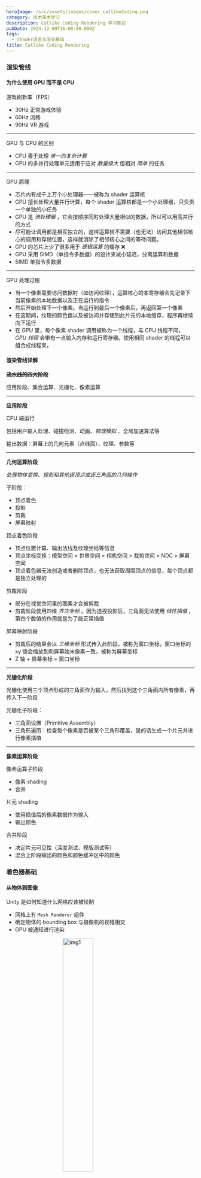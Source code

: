 ```yaml
---
heroImage: /src/assets/images/cover_catlikeCoding.png
category: 技术美术学习
description: Catlike Coding Rendering 学习笔记
pubDate: 2024-12-09T16:00:00.000Z
tags:
  - Shader语言与渲染基础
title: Catlike Coding Rendering
---
```



### 渲染管线

#### 为什么使用 GPU 而不是 CPU

游戏刷新率（FPS）

- 30Hz 正常游戏体验
- 60Hz 流畅
- 90Hz VR 游戏

---

GPU 与 CPU 的区别

- CPU 善于处理 _单一的复杂计算_
- GPU 的多并行处理单元适用于应对 _数量级大_ 但相对 _简单_ 的任务

---

GPU 原理

- 芯片内有成千上万个小处理器——被称为 shader 运算核
- GPU 擅长处理大量并行计算，每个 shader 运算核都是一个小处理器，只负责一个单独的小任务
- GPU 是 _流处理器_ ，它会按顺序同时处理大量相似的数据，所以可以用高并行的方式
- 尽可能让调用都是相互独立的，这样运算核不需要（也无法）访问其他相邻核心的调用和存储位置，这样就消除了相邻核心之间的等待问题。
- GPU 的芯片上少了很多用于 _逻辑运算_ 的缓存 ❌
- GPU 采用 SIMD（单指令多数据）的设计来减小延迟，分离运算和数据
- SIMD 单指令多数据

---

GPU 处理过程

- 当一个像素需要访问数据时（如访问纹理），运算核心的本寄存器会先记录下当前像素的本地数据以及正在运行的指令
- 然后开始处理下一个像素。当运行到最后一个像素后，再返回第一个像素
- 在这期间，纹理的颜色值以及被访问并存储到此片元的本地缓存，程序再继续向下运行
- 在 GPU 里，每个像素 shader 调用被称为一个线程，与 CPU 线程不同， _GPU 线程_ 会带有一点输入内存和运行寄存器。使用相同 shader 的线程可以组合成线程束。

#### 渲染管线详解

**~~流水线的四大阶段~~**

应用阶段、集合运算、光栅化、像素运算

---

**应用阶段**

CPU 端运行

包括用户输入处理、碰撞检测、动画、_物理模拟_ 、全局加速算法等

输出数据：屏幕上的几何元素（点线面）、纹理、参数等

---

**几何运算阶段**

_处理物体变换、投影和其他逐顶点或逐三角面的几何操作_

子阶段：

- 顶点着色
- 投影
- 剪裁
- 屏幕映射

顶点着色阶段

- 顶点位置计算、输出法线及纹理坐标等信息
- 顶点坐标变换：模型空间 > 世界空间 > 相机空间 > 裁剪空间 > NDC > 屏幕空间
- 顶点着色器无法创造或者删除顶点，也无法获取周围顶点的信息，每个顶点都是独立处理的

剪裁阶段

- 部分在视觉空间里的图素才会被剪裁
- 剪裁阶段使用四维 _齐次坐标_ 。因为透视投影后，三角面无法使用 _线性插值_ ，第四个数值的作用就是为了能正常插值

屏幕映射阶段

- 剪裁后的结果会以 _三维坐标_ 形式传入此阶段，被称为窗口坐标。窗口坐标的 xy 值会缩放到和屏幕始末像素一致，被称为屏幕坐标
- Z 轴 + 屏幕坐标 = 窗口坐标

---

**光栅化阶段**

光栅化使用三个顶点形成的三角面作为输入，然后找到这个三角面内所有像素，再传入下一阶段

光栅化子阶段：

- 三角面设置（Primitive Assembly）
- 三角形遍历：检查每个像素是否被某个三角形覆盖，是的话生成一个片元并进行像素插值

---

**像素运算阶段**

像素运算子阶段

- 像素 shading
- 合并

片元 shading

- 使用插值后的像素数据作为输入
- 输出颜色

合并阶段

- 决定片元可见性（深度测试、模版测试等）
- 混合上阶段输出的颜色和颜色缓冲区中的颜色

### 着色器基础

#### 从物体到图像

Unity 是如何知道什么网格应该被绘制

- 网格上有 `Mesh Renderer` 组件
- 确定物体的 bounding box 与摄像机的视锥相交
- GPU 被通知进行渲染

<img
	src='/assets/TA/catlikeCoding/img1.png'
	alt='img1'
	style='width: 40%; height: auto; display:block; margin: 0 auto;'
/>

---

<br></br>
**~~第一个 Shader~~**

`SubShader` 的作用：可以通过 sub-shaders 将不同的 shader 变体分组以应对不同的平台

`Pass` 的作用：真正的渲染命令写在 pass 中，多个 pass 表示物体将被多次渲染

<br></br>
**~~着色程序~~**

渲染管线（简化版）

<img
	src='/assets/TA/catlikeCoding/img2.png'
	alt='img1'
	style='width: 70%; height: auto; display:block; margin: 0 auto;'
/>

---

`#pragma` 用于发出编译器指令

- `#pragma vertex MyVertexProgram` 指明顶点着色器
- `#pragma fragment MyFragmentProgram` 指明片元着色器

<br></br>
**~~Shader 编译~~**

根据不同的平台，unity 的 shader 编译器会将 shader 代码转换成不同的程序

- DirectX - Windows
- OpenGL - Macs
- OpenGL ES - 移动端

---

查看 shader 在不同平台上的运行

<img
	src='/assets/TA/catlikeCoding/img3.png'
	alt='img1'
	style='width: 40%; height: auto; display:block; margin: 0 auto;'
/>
- 手动选择其他目标编译平台

<br></br>
**~~包含其他文件~~**

`#include` 指令：加载其他文件内容到当前文件

这些文件的内容本质上是被复制到当前文档，这一步发生在 pre-processing step，在这个阶段所有的指令将被运行（如#pragma， #include）。这之后才进行真正的编译

---

`#include "UnityCG.cginc"`

<img
	src='/assets/TA/catlikeCoding/img4.png'
	alt='img1'
	style='width: 40%; height: auto; display:block; margin: 0 auto;'
/>

- `UnityShaderVariables.cginc` 包含渲染所需的许多 shader 变量，如摄像机与光照数据
- `HLSLSupport.cginc` 负责应对不同的硬件平台
- `UnityInstancing.cginc` 负责实例化相关的支持

<br></br>
**~~输出~~**

顶点着色器输出：四维向量- _位置_ `float4`

`SEMANTIC:  SV_POSITION`

- Semantic 用于告诉 GPU 这个输出的数据是什么数据、用在什么地方
- `SV_POSITION` System value, final vertex position

---

片元着色器输出：四维向量- _颜色_ `float4`

- `SEMANTIC: SV_TARGET`
- 默认 shader 目标：_帧缓冲区_

<br></br>
**~~顶点变换~~**

将模型空间下顶点坐标乘以 MVP 矩阵转换到是 _世界空间_ 下

`UNITY_MATRIX_MVP`

<br></br>
#### 像素上色 **~~Shader 属性~~**

Shader 属性声明 `_Tint("Tint", Color) = (1,1,1,1);`

访问属性 `float4 _Tint;`

<br></br>
**~~从顶点到片元~~**

顶点 - `顶点着色器` 顶点数据 - `插值器` 插值后数据 - `片元着色器`

将模型的本地坐标（object-space）通过颜色表示

<img
	src='/assets/TA/catlikeCoding/img5.png'
	alt='img5'
	style='width: 70%; height: auto; display:block; margin: 0 auto;'
/>

```csharp
// Upgrade NOTE: replaced 'mul(UNITY_MATRIX_MVP,*)' with 'UnityObjectToClipPos(*)'
// Shader关键字定义这是一个shader文件
Shader "Custom/My First Shader"
{
        Properties
        {
                _Tint("Tint", Color) = (1,1,1,1)
        }

        SubShader
        {
                Pass
                {
                        CGPROGRAM
                        #pragma vertex MyVertexProgram
                        #pragma fragment MyFragmentProgram
                        #include "UnityCG.cginc"
                        float4 _Tint;
                        float4 MyVertexProgram(
                                float4 position : POSITION,
                                out float3 localPosition : TEXCOORD0
                        ) : SV_POSITION
                        {
                                localPosition = position.xyz;
                                return UnityObjectToClipPos(position);
                        }
                        float4 MyFragmentProgram(
                                float4 position : SV_POSITION,
                                float3 localPosition : TEXCOORD0
                        ) : SV_TARGET
                        {
                                return float4(localPosition, 1);
                        }
                        ENDCG
                }
        }
}
```

<br></br>
**~~使用结构体~~**

定义 Interpolators 结构体，用于储存输入到插值器的数据结构， 即 _顶点着色器的输出结构_

```csharp
struct Interpolators
{
  float4 positions : SV_POSITION;
  float3 localPosition : TEXCOORD0;
}
```

```csharp
// Upgrade NOTE: replaced 'mul(UNITY_MATRIX_MVP,*)' with 'UnityObjectToClipPos(*)'
// Shader关键字定义这是一个shader文件
Shader "Custom/My First Shader"
{
        Properties
        {
                _Tint("Tint", Color) = (1,1,1,1)
        }

        SubShader
        {
                Pass
                {
                        CGPROGRAM
                        #pragma vertex MyVertexProgram
                        #pragma fragment MyFragmentProgram
                        #include "UnityCG.cginc"
                        float4 _Tint;
                        struct Interpolators
                        {
                          float4 position : SV_POSITION;
                          float3 localPosition : TEXCOORD0;
                        };
                        Interpolators MyVertexProgram(float4 position : POSITION)
                        {
                                Interpolators i;
                                i.localPosition = position.xyz;
                                i.position = UnityObjectToClipPos(position);
                                return i;
                        }
                        float4 MyFragmentProgram(Interpolators i) : SV_TARGET
                        {
                                return float4(i.localPosition + 0.5, 1);
                        }
                        ENDCG
                }
        }
}
```

<LocalVideo src='/assets/TA/catlikeCoding/video1.mp4' alt='video1' />

#### 纹理

**~~使用 UV 坐标~~**

通过 `TEXCOORD` 语义来访问纹理坐标

```csharp
// Upgrade NOTE: replaced 'mul(UNITY_MATRIX_MVP,*)' with 'UnityObjectToClipPos(*)'

// Shader关键字定义这是一个shader文件
Shader "Custom/My First Shader"
{
	Properties
	{
		_Tint("Tint", Color) = (1,1,1,1)
	}

	SubShader
	{
		Pass
		{
			CGPROGRAM

			#pragma vertex MyVertexProgram
			#pragma fragment MyFragmentProgram
			#include "UnityCG.cginc"

			float4 _Tint;

            struct VertexData
            {
                float4 position : POSITION; // object-space position
                float2 uv : TEXCOORD0;
            };


			struct Interpolators
			{
                float4 position : SV_POSITION; // clip-space position
                float2 uv : TEXCOORD0;
			};

			Interpolators MyVertexProgram(VertexData v)
			{
				Interpolators i;
				i.position = UnityObjectToClipPos(v.position);
                i.uv = v.uv; // UV没变，但要传入插值
				return i;
			}

			float4 MyFragmentProgram(Interpolators i) : SV_TARGET
			{
				return float4(i.uv,0, 1); //可视化UV
			}

			ENDCG
		}
	}
}
```

<img
	src='/assets/TA/catlikeCoding/img6.png'
	alt='img6'
	style='width: 100%; height: auto; display:block; margin: 0 auto;'
/>

<br></br>
**~~添加纹理~~**

添加 Properties

- `_MainTex("Texture", 2D) = "white"{}`

添加变量

- `sampler2D _MainTex;`

通过 uv 采样贴图

- `tex2D(_MainTex,i.uv);`

<img
	src='/assets/TA/catlikeCoding/img7.png'
	alt='img7'
	style='width: 100%; height: auto; display:block; margin: 0 auto;'
/>

点附近出现扭曲

- 原因是球体极点附近的三角面较少，通过线性插值后的 uv 采样就出现扭曲

<br></br>
**~~Tiling 与 Offset~~**

添加变量

- `float4 _MainTex_ST;`
  Tiling 与 Offset 是用于控制纹理本身的偏移和 tiling

根据采样纹理的 tiling 与 offset 来处理 uv

- `i.uv = v.uv * _MainTex_ST.xy + _MainTex_ST.zw;` xy 表示 tiling, zw 表示 offset
- `i.uv = TRANSFORM_TEX(v.uv, _MainTex);` UnityCG 用于处理 tiling 和 offset 的宏

```csharp
// 顶点着色器中根据纹理tiling&offset进行uv变换
Interpolators MyVertexProgram(VertexData v)
{
    Interpolators i;
    i.position = UnityObjectToClipPos(v.position);
    i.uv = TRANSFORM_TEX(v.uv, _MainTex);
    return i;
}
```

<img
	src='/assets/TA/catlikeCoding/img8.png'
	alt='img8'
	style='width: 100%; height: auto; display:block; margin: 0 auto;'
/>

<br></br>
#### 纹理设置 **~~平铺模式~~**

<br></br>
**~~Mipmaps 与插值模式~~**

_[笔记搬运中...]_
